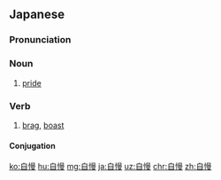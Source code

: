 ==Japanese==
{{ja-kanjitab|じ|まん|yomi=on}}

===Pronunciation===
{{ja-pron|じまん|y=on}}

===Noun===
{{ja-noun|じまん}}

# [[pride]]

===Verb===
{{ja-verb-suru|tr=trans|じまん}}

# [[brag]], [[boast]]

====Conjugation====
{{ja-suru|じまん}}

[[ko:自慢]]
[[hu:自慢]]
[[mg:自慢]]
[[ja:自慢]]
[[uz:自慢]]
[[chr:自慢]]
[[zh:自慢]]